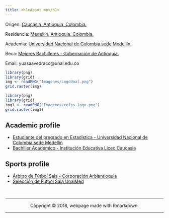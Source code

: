 ```yaml
---
title: <h1>About me</h1>
---
```


<div class = "row">

<div class = "col-md-5">
Origen: [Caucasia, Antioquia, Colombia.](https://es.wikipedia.org/wiki/Caucasia)


Residencia: [Medellín, Antioquia, Colombia.](https://es.wikipedia.org/wiki/Medellín)


Academia: [Universidad Nacional de Colombia sede Medellín.](http://medellin.unal.edu.co)


Beca: [Mejores Bachilleres - Gobernación de Antioquia.](https://www.corpoeducacionsuperior.org/programas-becas/mejores-bachilleres)


Email: yuasaavedraco@unal.edu.co
</div>

<div class = "col-md-4">
```r
library(png)
library(grid)
img <- readPNG("Imagenes/LogoUnal.png")
grid.raster(img)
```

```r
library(png)
library(grid)
img1 <- readPNG("Imagenes/cefes-logo.png")
grid.raster(img1)
```
</div>
</div>


## Academic profile

+ [Estudiante del pregrado en Estadística - Universidad Nacional de Colombia sede Medellín](http://ciencias.medellin.unal.edu.co/escuelas/estadistica/component/progracad/?snies=16920&Itemid=129)
+ [Bachiller Académico - Institución Educativa Liceo Caucasia](http://ciencias.medellin.unal.edu.co/escuelas/estadistica/component/progracad/?snies=16920&Itemid=129)


## Sports profile

- [Árbitro de Fútbol Sala - Corporación Arbiantioquia](http://arbiantioquia.org) 
- [Selección de Fútbol Sala UnalMed](https://www.instagram.com/futsalunalmed) 









<br>
<hr>
<p><center>Copyright &copy; 2018, webpage made with Rmarkdown.</center></p>
<hr>